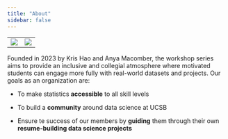 ```yaml
---
title: "About"
sidebar: false
---
```


<table>
  <tr>
    <td><img src = "../Images/Profiles/kris-photo.png"></td>
    <td><img src = "../Images/Profiles/anya-photo.png"></td>
  </tr>
</table>

Founded in 2023 by Kris Hao and Anya Macomber, the workshop series aims to provide an inclusive and collegial atmosphere where motivated students can engage more fully with real-world datasets and projects. Our goals as an organization are:

-   To make statistics <b>accessible</b> to all skill levels

-   To build a <b>community</b> around data science at UCSB

-   Ensure te success of our members by <b>guiding</b> them through their own <b>resume-building data science projects</b>


